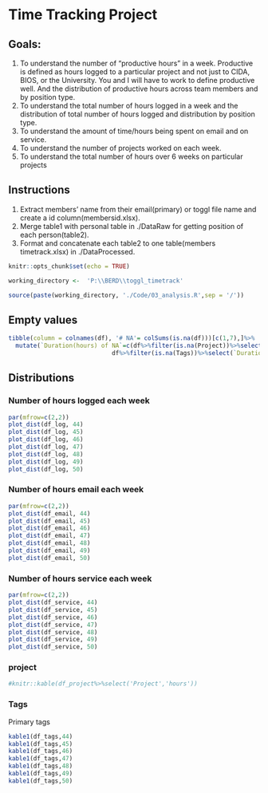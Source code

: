 # Time Tracking Project
## Goals:
1) To understand the number of “productive hours” in a week. Productive is defined as 
hours logged to a particular project and not just to CIDA, BIOS, or the University. You 
and I will have to work to define productive well. And the distribution of productive 
hours across team members and by position type.
2) To understand the total number of hours logged in a week and the distribution of total 
number of hours logged and distribution by position type.
3) To understand the amount of time/hours being spent on email and on service.
4) To understand the number of projects worked on each week.
5) To understand the total number of hours over 6 weeks on particular projects

## Instructions
1. Extract members' name from their email(primary) or toggl file name and create a id column(membersid.xlsx). 
2. Merge table1 with personal table in ./DataRaw for getting position of each person(table2).  
3. Format and concatenate each table2 to one table(members timetrack.xlsx) in ./DataProcessed.
```r
knitr::opts_chunk$set(echo = TRUE)
```

```r
working_directory <-  'P:\\BERD\\toggl_timetrack'

source(paste(working_directory, './Code/03_analysis.R',sep = '/'))
```
## Empty values
```r
tibble(column = colnames(df), '# NA'= colSums(is.na(df)))[c(1,7),]%>%
  mutate(`Duration(hours) of NA`=c(df%>%filter(is.na(Project))%>%select(`Duration(minutes)`)%>%sum()/60,
                             df%>%filter(is.na(Tags))%>%select(`Duration(minutes)`)%>%sum()/60))%>%knitr::kable()
```


## Distributions
### Number of hours logged each week
```r
par(mfrow=c(2,2))
plot_dist(df_log, 44)
plot_dist(df_log, 45)
plot_dist(df_log, 46)
plot_dist(df_log, 47)
plot_dist(df_log, 48)
plot_dist(df_log, 49)
plot_dist(df_log, 50)

```

### Number of hours email each week
```r
par(mfrow=c(2,2))
plot_dist(df_email, 44)
plot_dist(df_email, 45)
plot_dist(df_email, 46)
plot_dist(df_email, 47)
plot_dist(df_email, 48)
plot_dist(df_email, 49)
plot_dist(df_email, 50)

```

### Number of hours service each week
```r
par(mfrow=c(2,2))
plot_dist(df_service, 44)
plot_dist(df_service, 45)
plot_dist(df_service, 46)
plot_dist(df_service, 47)
plot_dist(df_service, 48)
plot_dist(df_service, 49)
plot_dist(df_service, 50)

```

### project 
```r
#knitr::kable(df_project%>%select('Project','hours'))

```

### Tags

Primary tags
```r
kable1(df_tags,44)
kable1(df_tags,45)
kable1(df_tags,46)
kable1(df_tags,47)
kable1(df_tags,48)
kable1(df_tags,49)
kable1(df_tags,50)
```



